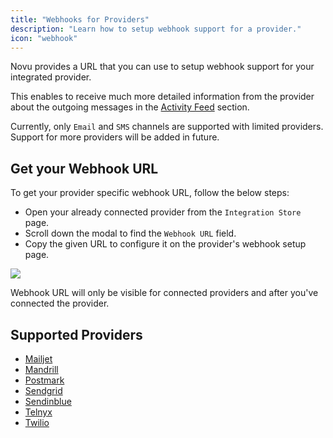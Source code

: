```yaml
---
title: "Webhooks for Providers"
description: "Learn how to setup webhook support for a provider."
icon: "webhook"
---
```



Novu provides a URL that you can use to setup webhook support for your integrated provider.

This enables to receive much more detailed information from the provider about the outgoing messages in the [Activity Feed](/activity-feed/introduction) section.

Currently, only `Email` and `SMS` channels are supported with limited providers. Support for more providers will be added in future.

<CloudOnlyFeature />

## Get your Webhook URL

To get your provider specific webhook URL, follow the below steps:

- Open your already connected provider from the `Integration Store` page.
- Scroll down the modal to find the `Webhook URL` field.
- Copy the given URL to configure it on the provider's webhook setup page.

<Frame caption="Webhook URL for connected providers!">
  <img src="/images/novu-cloud-home.png" /> 
</Frame>

<br />

<Note> Webhook URL will only be visible for connected providers and after you've connected the provider. </Note>

## Supported Providers

- [Mailjet](/channels-and-providers/email/mailjet)
- [Mandrill](/channels-and-providers/email/mandrill)
- [Postmark](/channels-and-providers/email/postmark)
- [Sendgrid](/channels-and-providers/email/sendgrid)
- [Sendinblue](/channels-and-providers/email/sendinblue)
- [Telnyx](/channels-and-providers/sms/telnyx)
- [Twilio](/channels-and-providers/sms/twilio)
